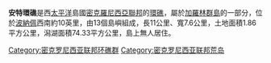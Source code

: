 {{Infobox islands
| name             = 安特環礁
| native name      = Ant Atoll
| native name link = 英语
| native name lang = en
| nickname         = 
| image name       = Ant Atoll NASA 157.96133E 6.77666N.png
| image caption    = Ant Atoll from space. Courtesy [[NASA|NASA]].
| pushpin_map      = Pacific Ocean
| pushpin_map_caption = Location of Ant Atoll in the Pacific Ocean
| location         = [[太平洋|西太平洋]]
| coordinates      = {{coord|6.776|157.961|dim:50000_region:FM|display=inline,title}}
| archipelago      = [[謝尼亞溫群島|謝尼亞溫群島]]
| total islands    = 13
| area km2         = 1.86
| length km        = 11
| width km         = 8.6
| coastline km     = 
| elevation m      = 
| highest mount    = 
| country          = [[密克羅尼西亞聯邦|密克羅尼西亞聯邦]]
| country admin divisions title      = 州
| country admin divisions            = [[波納佩州|波納佩州]]
| population       = 0
| timezone1        = UTC
| utc_offset1      = +11
}}
'''安特環礁'''是西[[太平洋|太平洋]]島國[[密克羅尼西亞聯邦|密克羅尼西亞聯邦]]的[[環礁|環礁]]，屬於[[加羅林群島|加羅林群島]]的一部分，位於[[波納佩|波納佩]]西南約10英里，由13個島嶼組成，長11公里、寬7.6公里，土地面積1.86平方公里，潟湖面積74.33平方公里，島上無人居住。

[[Category:密克罗尼西亚联邦环礁群|Category:密克罗尼西亚联邦环礁群]]
[[Category:密克罗尼西亚联邦荒岛|Category:密克罗尼西亚联邦荒岛]]

{{Micronesia-stub}}